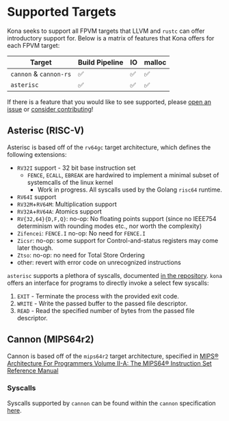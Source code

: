 # Supported Targets

Kona seeks to support all FPVM targets that LLVM and `rustc` can offer introductory support for. Below is a matrix of features that Kona offers
for each FPVM target:

| Target                 | Build Pipeline | IO  | malloc |
| ---------------------- | -------------- | --- | ------ |
| `cannon` & `cannon-rs` | ✅             | ✅  | ✅     |
| `asterisc`             | ✅             | ✅  | ✅     |

If there is a feature that you would like to see supported, please [open an issue][new-issue] or [consider contributing][contributing]!

## Asterisc (RISC-V)

Asterisc is based off of the `rv64gc` target architecture, which defines the following extensions:

- `RV32I` support - 32 bit base instruction set
  - `FENCE`, `ECALL`, `EBREAK` are hardwired to implement a minimal subset of systemcalls of the linux kernel
    - Work in progress. All syscalls used by the Golang `risc64` runtime.
- `RV64I` support
- `RV32M`+`RV64M`: Multiplication support
- `RV32A`+`RV64A`: Atomics support
- `RV{32,64}{D,F,Q}`: no-op: No floating points support (since no IEEE754 determinism with rounding modes etc., nor worth the complexity)
- `Zifencei`: `FENCE.I` no-op: No need for `FENCE.I`
- `Zicsr`: no-op: some support for Control-and-status registers may come later though.
- `Ztso`: no-op: no need for Total Store Ordering
- other: revert with error code on unrecognized instructions

`asterisc` supports a plethora of syscalls, documented [in the repository][asterisc-syscalls]. `kona` offers an interface for
programs to directly invoke a select few syscalls:

1. `EXIT` - Terminate the process with the provided exit code.
1. `WRITE` - Write the passed buffer to the passed file descriptor.
1. `READ` - Read the specified number of bytes from the passed file descriptor.

[asterisc-syscalls]: https://github.com/ethereum-optimism/asterisc/blob/master/docs/golang.md#linux-syscalls-used-by-go

## Cannon (MIPS64r2)

Cannon is based off of the `mips64r2` target architecture, specified in [MIPS® Architecture For Programmers Volume II-A: The MIPS64® Instruction Set Reference Manual](https://s3-eu-west-1.amazonaws.com/downloads-mips/documents/MIPS_Architecture_MIPS64_InstructionSet_%20AFP_P_MD00087_06.05.pdf)

### Syscalls

Syscalls supported by `cannon` can be found within the `cannon` specification [here][cannon-syscalls].

[cannon-syscalls]: https://specs.optimism.io/fault-proof/cannon-fault-proof-vm.html#syscalls

[op-stack]: https://github.com/ethereum-optimism/optimism
[op-program]: https://github.com/ethereum-optimism/optimism/tree/develop/op-program
[cannon]: https://github.com/ethereum-optimism/optimism/tree/develop/cannon
[cannon-rs]: https://github.com/op-rs/cannon-rs
[asterisc]: https://github.com/ethereum-optimism/asterisc
[fp-specs]: https://specs.optimism.io/experimental/fault-proof/index.html
[fpp-specs]: https://specs.optimism.io/experimental/fault-proof/index.html#fault-proof-program
[preimage-specs]: https://specs.optimism.io/experimental/fault-proof/index.html#pre-image-oracle
[cannon-specs]: https://specs.optimism.io/experimental/fault-proof/cannon-fault-proof-vm.html#cannon-fault-proof-virtual-machine
[l2-output-root]: https://specs.optimism.io/protocol/proposals.html#l2-output-commitment-construction
[op-succinct]: https://github.com/succinctlabs/op-succinct
[revm]: https://github.com/bluealloy/revm

[kona]: https://github.com/op-rs/kona
[book]: https://op-rs.github.io/kona/
[issues]: https://github.com/op-rs/kona/issues
[new-issue]: https://github.com/op-rs/kona/issues/new
[contributing]: https://github.com/op-rs/kona/tree/main/CONTRIBUTING.md

[op-labs]: https://github.com/ethereum-optimism
[bad-boi-labs]: https://github.com/BadBoiLabs
